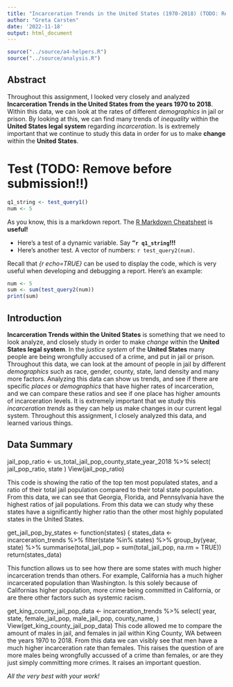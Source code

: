 ```yaml
---
title: "Incarceration Trends in the United States (1970-2018) (TODO: Revise title)"
author: "Greta Carsten"
date: '2022-11-18'
output: html_document
---
```


```r
source("../source/a4-helpers.R")
source("../source/analysis.R")
```

## Abstract 
Throughout this assignment, I looked very closely and analyzed **Incarceration Trends in the United States from the years 1970 to 2018**. Within this data, we can look at the rates of different *demographics* in jail or prison. By looking at this, we can find many trends of *inequality* within the **United States legal system** regarding *incarceration*. Is is extremely important that we continue to study this data in order for us to make **change** within the **United States**. 

# Test (TODO: Remove before submission!!)
```r
q1_string <- test_query1()
num <- 5
```
As you know, this is a markdown report. The [R Markdown Cheatsheet](https://www.rstudio.com/wp-content/uploads/2015/02/rmarkdown-cheatsheet.pdf) is **useful!**

* Here's a test of a dynamic variable. Say **"`r q1_string`!!!** 
* Here's another test. A vector
of numbers: `r test_query2(num)`.

Recall that _{r echo=TRUE}_ can be used to display the code, 
which is very useful when developing and debugging a report. Here's an example: 

```r
num <- 5
sum <- sum(test_query2(num))
print(sum)
```

## Introduction 

**Incarceration Trends within the United States** is something that we need to look analyze, and closely study in order to make *change* within the **United States legal system**. In the *justice system* of the **United States** many people are being wrongfully accused of a crime, and put in jail or prison. Throughout this data, we can look at the amount of people in jail by different *demographics* such as race, gender, county, state, land density and many more factors. Analyzing this data can show us trends, and see if there are specific *places* or *demographics* that have higher rates of incarceration, and we can compare these ratios and see if one place has higher amounts of incarceration levels. It is extremely important that we study this *incarceration trends* as they can help us make changes in our current legal system. Throughout this assignment, I closely analyzed this data, and learned various things. 


## Data Summary 

jail_pop_ratio <- us_total_jail_pop_county_state_year_2018 %>%
  select(
    jail_pop_ratio,
    state
  )
View(jail_pop_ratio)

This code is showing the ratio of the top ten most populated states, and a ratio 
of their total jail population compared to their total state population. From this data, we can see that Georgia, Florida, and Pennsylvania have the highest ratios of jail populations. From this data we can study why these states have a significantly higher ratio than the other most highly populated states in the United States. 

get_jail_pop_by_states <- function(states) {
  states_data <- incarceration_trends %>%
    filter(state %in% states) %>%
    group_by(year, state) %>%
    summarise(total_jail_pop = sum(total_jail_pop, na.rm = TRUE))
  return(states_data)
  
This function allows us to see how there are some states with much higher incarceration trends than others. For example, California has a much higher incarcerated population than Washington. Is this solely because of Californias higher population, more crime being committed in California, or are there other factors such as systemic racism. 



get_king_county_jail_pop_data <- incarceration_trends %>%
    select(
      year,
      state,
      female_jail_pop,
      male_jail_pop,
      county_name,
    ) 
View(get_king_county_jail_pop_data)
This code allowed me to compare the amount of males in jail, and females in jail
within King County, WA between the years 1970 to 2018. From this data we can visibly see that men have a much higher incarceration rate than females. This raises the question of are more males being wrongfully accussed of a crime than females, or are they just simply committing more crimes. It raises an important question. 

_All the very best with your work!_

